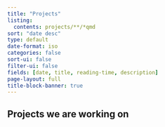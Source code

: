 ```yaml
---
title: "Projects"
listing:
  contents: projects/**/*qmd
sort: "date desc"
type: default
date-format: iso
categories: false
sort-ui: false
filter-ui: false
fields: [date, title, reading-time, description]
page-layout: full
title-block-banner: true
---
```


## Projects we are working on